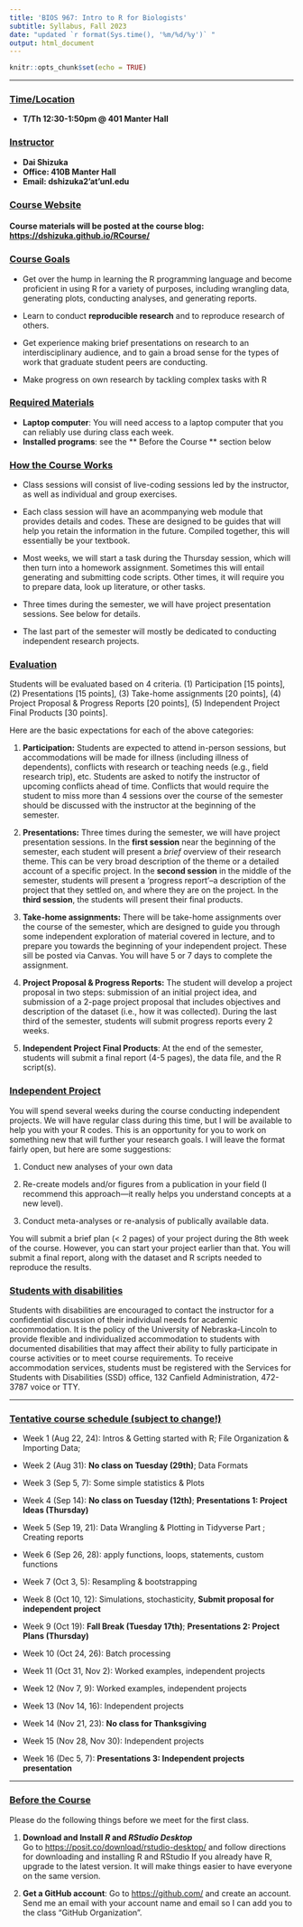 ```yaml
---
title: 'BIOS 967: Intro to R for Biologists'
subtitle: Syllabus, Fall 2023
date: "updated `r format(Sys.time(), '%m/%d/%y')` "
output: html_document
---
```

```r
knitr::opts_chunk$set(echo = TRUE)
```

***
### <u>Time/Location</u>  
* **T/Th 12:30-1:50pm @ 401 Manter Hall **  
  
### <u>Instructor</u>  
* **Dai Shizuka**
* **Office: 410B Manter Hall**
* **Email: dshizuka2'at'unl.edu** 

### <u>Course Website</u>  
#### Course materials will be posted at the course blog: [https://dshizuka.github.io/RCourse/](https://dshizuka.github.io/RCourse/)####  
  
### <u>Course Goals</u>  
* Get over the hump in learning the R programming language and become proficient in using R for a variety of purposes, including wrangling data, generating plots, conducting analyses, and generating reports.

* Learn to conduct **reproducible research** and to reproduce research of others.

* Get experience making brief presentations on research to an interdisciplinary audience, and to gain a broad sense for the types of work that graduate student peers are conducting.

* Make progress on own research by tackling complex tasks with R


### <u>Required Materials</u>
* **Laptop computer**: You will need access to a laptop computer that you can reliably use during class each week.
* **Installed programs**: see the ** Before the Course ** section below  

### <u>How the Course Works</u>

* Class sessions will consist of live-coding sessions led by the instructor, as well as individual and group exercises.

* Each class session will have an acommpanying web module that provides details and codes. These are designed to be guides that will help you retain the information in the future. Compiled together, this will essentially be your textbook.

* Most weeks, we will start a task during the Thursday session, which will then turn into a homework assignment. Sometimes this will entail generating and submitting code scripts. Other times, it will require you to prepare data, look up literature, or other tasks.

* Three times during the semester, we will have project presentation sessions. See below for details.

* The last part of the semester will mostly be dedicated to conducting independent research projects.

### <u>Evaluation</u>  
Students will be evaluated based on 4 criteria. (1) Participation [15 points], (2) Presentations [15 points], (3) Take-home assignments [20 points], (4) Project Proposal & Progress Reports [20 points], (5) Independent Project Final Products [30 points].

Here are the basic expectations for each of the above categories:

(1) **Participation:** Students are expected to attend in-person sessions, but accommodations will be made for illness (including illness of dependents), conflicts with research or teaching needs (e.g., field research trip), etc. Students are asked to notify the instructor of upcoming conflicts ahead of time. Conflicts that would require the student to miss more than 4 sessions over the course of the semester should be discussed with the instructor at the beginning of the semester.

(2) **Presentations:** Three times during the semester, we will have project presentation sessions. In the **first session** near the beginning of the semester, each student will present a *brief* overview of their research theme. This can be very broad description of the theme or a detailed account of a specific project. In the **second session** in the middle of the semester, students will present a 'progress report'--a description of the project that they settled on, and where they are on the project. In the **third session**, the students will present their final products.

(3) **Take-home assignments:** There will be take-home assignments over the course of the semester, which are designed to guide you through some independent exploration of material covered in lecture, and to prepare you towards the beginning of your independent project. These sill be posted via Canvas. You will have 5 or 7 days to complete the assignment. 

(4) **Project Proposal & Progress Reports:** The student will develop a project proposal in two steps: submission of an initial project idea, and submission of a 2-page project proposal that includes objectives and description of the dataset (i.e., how it was collected). During the last third of the semester, students will submit progress reports every 2 weeks. 

(5) **Independent Project Final Products**: At the end of the semester, students will submit a final report (4-5 pages), the data file, and the R script(s). 

### <u>Independent Project</u>
You will spend several weeks during the course conducting independent projects. We will have regular class during this time, but I will be available to help you with your R codes. This is an opportunity for you to work on something new that will further your research goals. I will leave the format fairly open, but here are some suggestions:

(1)	Conduct new analyses of your own data

(2)	Re-create models and/or figures from a publication in your field (I recommend this approach—it really helps you understand concepts at a new level).

(3)	Conduct meta-analyses or re-analysis of publically available data. 

You will submit a brief plan (< 2 pages) of your project during the 8th week of the course. However, you can start your project earlier than that. You will submit a final report, along with the dataset and R scripts needed to reproduce the results.

### <u>Students with disabilities</u> 
Students with disabilities are encouraged to contact the instructor for a confidential discussion of their individual needs for academic accommodation. It is the policy of the University of Nebraska-Lincoln to provide flexible and individualized accommodation to students with documented disabilities that may affect their ability to fully participate in course activities or to meet course requirements. To receive accommodation services, students must be registered with the Services for Students with Disabilities (SSD) office, 132 Canfield Administration, 472-3787 voice or TTY.

***

\pagebreak

### <u>Tentative course schedule (subject to change!)</u>

* Week 1 (Aug 22, 24): Intros & Getting started with R; File Organization & Importing Data;

* Week 2 (Aug 31): **No class on Tuesday (29th)**; Data Formats

* Week 3 (Sep 5, 7): Some simple statistics & Plots

* Week 4 (Sep 14): **No class on Tuesday (12th)**; **Presentations 1: Project Ideas (Thursday)**

* Week 5 (Sep 19, 21): Data Wrangling & Plotting in Tidyverse Part ; Creating reports 

* Week 6 (Sep 26, 28): apply functions, loops, statements, custom functions

* Week 7 (Oct 3, 5):  Resampling & bootstrapping

* Week 8 (Oct 10, 12): Simulations, stochasticity, **Submit proposal for independent project**

* Week 9 (Oct 19): **Fall Break (Tuesday 17th)**; **Presentations 2: Project Plans (Thursday)**

* Week 10 (Oct 24, 26): Batch processing

* Week 11 (Oct 31, Nov 2): Worked examples, independent projects

* Week 12 (Nov 7, 9): Worked examples, independent projects

* Week 13 (Nov 14, 16): Independent projects

* Week 14 (Nov 21, 23): **No class for Thanksgiving**

* Week 15 (Nov 28, Nov 30): Independent projects

* Week 16 (Dec 5, 7): **Presentations 3: Independent projects presentation**

***
### <u>Before the Course</u>  
Please do the following things before we meet for the first class.   

1. **Download and Install *R* and *RStudio Desktop* **  
Go to [https://posit.co/download/rstudio-desktop/](https://posit.co/download/rstudio-desktop/) and follow directions for downloading and installing R and RStudio If you already have R, upgrade to the latest version. It will make things easier to have everyone on the same version.

2. **Get a GitHub account**:
Go to [https://github.com/](https://github.com/) and create an account. Send me an email with your account name and email so I can add you to the class "GitHub Organization".


